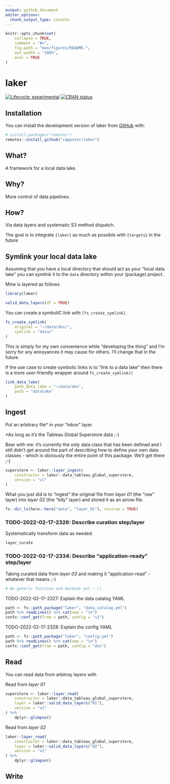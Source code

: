 ```yaml
---
output: github_document
editor_options: 
  chunk_output_type: console
---
```


<!-- README.md is generated from README.Rmd. Please edit that file -->

```r
knitr::opts_chunk$set(
    collapse = TRUE,
    comment = "#>",
    fig.path = "man/figures/README-",
    out.width = "100%",
    eval = TRUE
)
```

# laker

<!-- badges: start -->
[![Lifecycle: experimental](https://img.shields.io/badge/lifecycle-experimental-orange.svg)](https://lifecycle.r-lib.org/articles/stages.html#experimental)
[![CRAN status](https://www.r-pkg.org/badges/version/valid)](https://CRAN.R-project.org/package=valid)
<!-- badges: end -->

## Installation

You can install the development version of laker from [GitHub](https://github.com/) with:

```r
# install.packages("remotes")
remotes::install_github("rappster/laker")
```

## What?

A framework for a local data lake.

## Why?

More control of data pipelines.

## How?

Via data layers and systematic S3 method dispatch.

The goal is to integrate `{laker}` as much as possible with `{targets}` in the future

## Symlink your local data lake

Assuming that you have a local directory that should act as your "local data lake" you can symlink it to the `data` directory within your (package) project.

Mine is layered as follows

```r
library(laker)
```

```r
valid_data_layers(df = TRUE)
```

You can create a symbolIC link with `[fs_create_symlink]`.

```r
fs_create_symlink(
    original = "~/data/dev/",
    symlink = "data/"
)
```

This is simply for my own convenience while "developing the thing" and I'm sorry
for any annoyances it may cause for others. I'll change that in the future.

If the use case to create symbolic links is to "link to a data lake" then there is a more user-friendly wrapper around `fs_create_symlink()`

```r
link_data_lake(
    path_data_lake = "~/data/dev",
    path = "datalake"
)
```

## Ingest

Put an arbitrary file* in your "inbox" layer.

*As long as it's the Tableau Global Superstore data ;-)

Bear with me: it's currently the only data class that has been defined and I still didn't get around the part of describing how to define your own data classes - which is obviously the entire point of this package. We'll get there ;-)

```r
superstore <- laker::layer_ingest(
    constructor = laker::data_tableau_global_superstore,
    version = "v1"
)
```

What you just did is to "ingest" the original file from *layer 01* (the "raw"
layer) into *layer 02* (the "tidy" layer) and stored it as an arrow file.

```r
fs::dir_ls(here::here("data", "layer_01"), recurse = TRUE)
```

### TODO-2022-02-17-2326: Describe curation step/layer

Systematically transform data as needed.

```r
layer_curate
```

### TODO-2022-02-17-2334: Describe "application-ready" step/layer

Taking curated data from *layer 03* and making it "application-read" - whatever
that means ;-)

```r
# No generic function and methods yet :-()
```

TODO-2022-02-17-2327: Explain the data catalog YAML

```r
path <- fs::path_package("laker", "data_catalog.yml")
path %>% readLines() %>% cat(sep = "\n")
confx::conf_get(from = path, config = "v2")
```

TODO-2022-02-17-2328: Explain the config YAML

```r
path <- fs::path_package("laker", "config.yml")
path %>% readLines() %>% cat(sep = "\n")
confx::conf_get(from = path, config = "dev")
```

## Read

You can read data from arbitray layers with

Read from *layer 01*

```r
superstore <- laker::layer_read(
    constructor = laker::data_tableau_global_superstore,
    layer = laker::valid_data_layers("01"),
    version = "v1"
) %>% 
    dplyr::glimpse()
```

Read from *layer 02*

```r
laker::layer_read(
    constructor = laker::data_tableau_global_superstore,
    layer = laker::valid_data_layers("02"),
    version = "v1"
) %>% 
    dplyr::glimpse()
```

## Write

